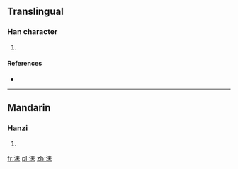 ==Translingual==

===Han character===
{{Han char|rn=85|rad=水|as=06|sn=9|four=|canj=EQD}}

# {{defn|Han|sort=水06}}

====References====
* {{Han ref|kx=0621.040|dkj=17391|dj=1017.030|hdz=31608.040|uh=6D21|ud=27937}}

----

==Mandarin==

===Hanzi===
{{cmn-hanzi|pin=[[lěi]] ([[lei3]])|wg=lei<sup>3</sup>}}

# {{defn|lang=cmn|sort=水06}}

[[fr:洡]]
[[pl:洡]]
[[zh:洡]]